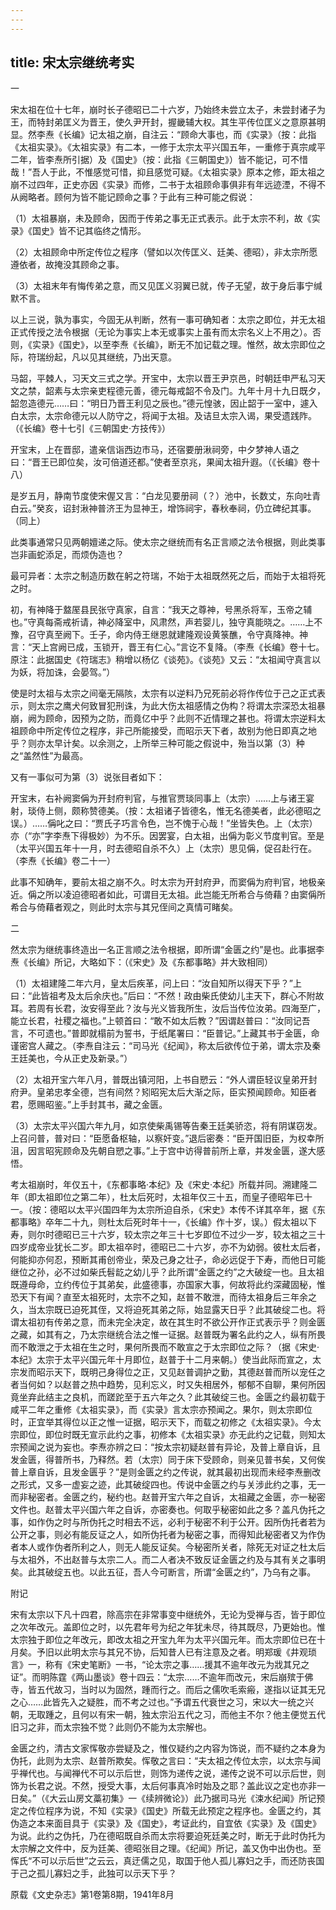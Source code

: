 ```yaml
---
---
---
```

title: 宋太宗继统考实
---




一

宋太祖在位十七年，崩时长子德昭已二十六岁，乃始终未尝立太子，未尝封诸子为王，而特封弟匡义为晋王，使久尹开封，握畿辅大权。其生平传位匡义之意原甚明显。然李焘《长编》记太祖之崩，自注云：“顾命大事也，而《实录》（按：此指《太祖实录》。《太祖实录》有二本，一修于太宗太平兴国五年，一重修于真宗咸平二年，皆李焘所引据）及《国史》（按：此指《三朝国史》）皆不能记，可不惜哉！”吾人于此，不惟感觉可惜，抑且感觉可疑。《太祖实录》原本之修，距太祖之崩不过四年，正史亦因《实录》而修，二书于太祖顾命事俱非有年远迹湮，不得不从阙略者。顾何为皆不能记顾命之事？于此有三种可能之假说：

（1）太祖暴崩，未及顾命，因而于传弟之事无正式表示。此于太宗不利，故《实录》《国史》皆不记其临终之情形。

（2）太祖顾命中所定传位之程序（譬如以次传匡义、廷美、德昭），非太宗所愿遵依者，故掩没其顾命之事。

（3）太祖末年有悔传弟之意，而又见匡义羽翼已就，传子无望，故于身后事宁缄默不言。

以上三说，孰为事实，今固无从判断，然有一事可确知者：太宗之即位，并无太祖正式传授之法令根据（无论为事实上本无或事实上虽有而太宗名义上不用之）。否则，《实录》《国史》，以至李焘《长编》，断无不加记载之理。惟然，故太宗即位之际，符瑞纷起，凡以见其继统，乃出天意。





马韶，平棘人，习天文三式之学。开宝中，太宗以晋王尹京邑，时朝廷申严私习天文之禁，韶素与太宗亲吏程德元善，德元每戒韶不令及门。九年十月十九日既夕，韶忽造德元……曰：“明日乃晋王利见之辰也。”德元惶骇，因止韶于一室中，遽入白太宗，太宗命德元以人防守之，将闻于太祖。及诘旦太宗入谒，果受遗践阼。（《长编》卷十七引《三朝国史·方技传》）

开宝末，上在晋邸，遣亲信诣西边市马，还宿要册湫祠旁，中夕梦神人语之曰：“晋王已即位矣，汝可倍道还都。”使者至京兆，果闻太祖升遐。（《长编》卷十八）

是岁五月，静南节度使宋偓又言：“白龙见要册祠（？）池中，长数丈，东向吐青白云。”癸亥，诏封湫神普济王为显神王，增饰祠宇，春秋奉祠，仍立碑纪其事。（同上）





此类事通常只见两朝嬗递之际。使太宗之继统而有名正言顺之法令根据，则此类事岂非画蛇添足，而烦伪造也？

最可异者：太宗之制造历数在躬之符瑞，不始于太祖既然死之后，而始于太祖将死之时。





初，有神降于盩厔县民张守真家，自言：“我天之尊神，号黑杀将军，玉帝之辅也。”守真每斋戒祈请，神必降室中，风肃然，声若婴儿，独守真能晓之。……上不豫，召守真至阙下。壬子，命内侍王继恩就建隆观设黄箓醮，令守真降神。神言：“天上宫阙已成，玉锁开，晋王有仁心。”言讫不复降。（李焘《长编》卷十七。原注：此据国史《符瑞志》稍增以杨亿《谈苑》。《谈苑》又云：“太祖闻守真言以为妖，将加诛，会晏驾。”）





使是时太祖与太宗之间毫无隔陔，太宗有以逆料乃兄死前必将作传位于己之正式表示，则太宗之鹰犬何致冒犯刑诛，为此大伤太祖感情之伪构？将谓太宗深恐太祖暴崩，阙为顾命，因预为之防，而竟亿中乎？此则不近情理之甚也。将谓太宗逆料太祖顾命中所定传位之程序，非己所能接受，而昭示天下者，故别为他日即真之地乎？则亦太早计矣。以余测之，上所举三种可能之假说中，殆当以第（3）种之“盖然性”为最高。

又有一事似可为第（3）说张目者如下：





开宝末，右补阙窦偁为开封府判官，与推官贾琰同事上（太宗）……上与诸王宴射，琰侍上侧，颇称赞德美。（按：太祖诸子皆德名，惟无名德美者，此必德昭之误。）……偁叱之曰：“贾氏子巧言令色，岂不愧于心哉！”坐皆失色。上（太宗）亦（“亦”字李焘下得极妙）为不乐。因罢宴，白太祖，出偁为彰义节度判官。至是（太平兴国五年十一月，时去德昭自杀不久）上（太宗）思见偁，促召赴行在。（李焘《长编》卷二十一）





此事不知确年，要前太祖之崩不久。时太宗为开封府尹，而窦偁为府判官，地极亲近。偁之所以凌迫德昭者如此，可谓目无太祖。此岂能无所希合与倚藉？由窦偁所希合与倚藉者观之，则此时太宗与其兄侄间之真情可睹矣。

二

然太宗为继统事终造出一名正言顺之法令根据，即所谓“金匮之约”是也。此事据李焘《长编》所记，大略如下：（《宋史》及《东都事略》并大致相同）





（1）太祖建隆二年六月，皇太后疾革，问上曰：“汝自知所以得天下乎？”上曰：“此皆祖考及太后余庆也。”后曰：“不然！政由柴氏使幼儿主天下，群心不附故耳。若周有长君，汝安得至此？汝与光义皆我所生，汝后当传位汝弟。四海至广，能立长君，社稷之福也。”上顿首曰：“敢不如太后教？”因谓赵普曰：“汝同记吾言，不可遗也。”普即就榻前为誓书，于纸尾署曰：“臣普记。”上藏其书于金匮，命谨密宫人藏之。（李焘自注云：“司马光《纪闻》，称太后欲传位于弟，谓太宗及秦王廷美也，今从正史及新录。”）

（2）太祖开宝六年八月，普既出镇河阳，上书自愬云：“外人谓臣轻议皇弟开封府尹。皇弟忠孝全德，岂有间然？矧昭宪太后大渐之际，臣实预闻顾命。知臣者君，愿赐昭鉴。”上手封其书，藏之金匮。

（3）太宗太平兴国六年九月，如京使柴禹锡等告秦王廷美骄恣，将有阴谋窃发。上召问普，普对曰：“臣愿备枢轴，以察奸变。”退后密奏：“臣开国旧臣，为权幸所沮，因言昭宪顾命及先朝自愬之事。”上于宫中访得普前所上章，并发金匮，遂大感悟。





考太祖崩时，年仅五十，《东都事略·本纪》及《宋史·本纪》所载并同。溯建隆二年（即太祖即位之第二年），杜太后死时，太祖年仅三十五，而皇子德昭年已十一。（按：德昭以太平兴国四年为太宗所迫自杀，《宋史》本传不详其卒年，据《东都事略》卒年二十九，则杜太后死时年十一，《长编》作十岁，误。）假太祖以下寿，则尔时德昭已三十六岁，较太宗之年三十七岁即位不过少一岁，较太祖之三十四岁成帝业犹长二岁。即太祖卒时，德昭已二十六岁，亦不为幼弱。彼杜太后者，何能抑亦何忍，预断其甫创帝业，荣及己身之壮子，命必远促于下寿，而他日可能继位之孙，必不过如柴氏髫龁之幼儿乎？此所谓“金匮之约”之大破绽一也。且太祖既遵母命，立约传位于其弟矣，此盛德事，亦国家大事，何故将此约深藏固秘，惟恐天下有闻？直至太祖死时，太宗不之知，赵普不敢泄，而待太祖身后三年余之久，当太宗既已迫死其侄，又将迫死其弟之际，始显露天日乎？此其破绽二也。将谓太祖初有传弟之意，而未完全决定，故在其生时不欲公开作正式表示乎？则金匮之藏，如其有之，乃太宗继统合法之惟一证据。赵普既为署名此约之人，纵有所畏而不敢泄之于太祖在生之时，果何所畏而不敢宣之于太宗即位之际？（据《宋史·本纪》太宗于太平兴国元年十月即位，赵普于十二月来朝。）使当此际而宣之，太宗发而昭示天下，既明己身得位之正，又见赵普调护之勤，其德赵普而所以宠任之者当何如？以赵普之热中趋势，见利忘义，时又失相居外，郁郁不自聊，果何所因竟坐弃此结主之良机，而蹉跎至于五六年之久？此其破绽三也。金匮之约最初载于咸平二年之重修《太祖实录》，而《实录》言太宗亦预闻之。果尔，则太宗即位时，正宜举其得位以正之惟一证据，昭示天下，而载之初修之《太祖实录》。今太宗即位，即位时既无宣示此约之事，初修本《太祖实录》亦无此约之记载，则知太宗预闻之说为妄也。李焘亦辨之曰：“按太宗初疑赵普有异论，及普上章自诉，且发金匮，得普所书，乃释然。若（太宗）同于床下受顾命，则亲见普书矣，又何俟普上章自诉，且发金匮乎？”是则金匮之约之传说，就其最初出现而未经李焘删改之形式，又多一虚妄之迹，此其破绽四也。传说中金匮之约与关涉此约之事，无一而非秘密者。金匮之约，秘约也。赵普开宝六年之自诉，太祖藏之金匮，亦一秘密文件也。赵普太平兴国六年之自诉，亦密奏也。何取乎秘密如此之多？盖凡伪托之事，如作伪之时与所伪托之时相去不远，必利于秘密不利于公开。因所伪托者若为公开之事，则必有能反证之人，如所伪托者为秘密之事，而得知此秘密者又为作伪者本人或作伪者所利之人，则无人能反证矣。今秘密所关者，除死无对证之杜太后与太祖外，不出赵普与太宗二人。而二人者决不致反证金匮之约及与其有关之事明矣。此其破绽五也。以此五征，吾人今可断言，所谓“金匮之约”，乃乌有之事。

附记

宋有太宗以下凡十四君，除高宗在非常事变中继统外，无论为受禅与否，皆于即位之次年改元。盖即位之时，以先君年号为纪之年犹未尽，待其既尽，乃更始也。惟太宗独于即位之年改元，即改太祖之开宝九年为太平兴国元年。而太宗即位已在十月矣。予旧以此明太宗与其兄不协，后知昔人已有注意及之者。明郑瑗《井观琐言》一，称有《宋史笔断》一书，“论太宗之事……援其不逾年改元为戕其兄之证”。而明陈霆《两山墨谈》卷十四云：“太宗……不逾年而改元，宋后崩殡于佛寺，皆五代故习，当时以为固然，踵而行之。而后之儒吹毛索瘢，遂指以证其无兄之心……此皆先入之疑胜，而不考之过也。”予谓五代衰世之习，宋以大一统之兴朝，无取踵之，且何以有宋一朝，独太宗沿五代之习，而他主不尔？他主便觉五代旧习之非，而太宗独不觉？此则仍不能为太宗解也。

金匮之约，清古文家恽敬亦尝疑及之，惟仅疑约之内容为饰说，而不疑约之本身为伪托，此则为太宗、赵普所欺矣。恽敬之言曰：“夫太祖之传位太宗，以太宗与闻乎禅代也。与闻禅代不可以示后世，则饰为递传之说，递传之说不可以示后世，则饰为长君之说。不然，授受大事，太后何事真冷时始及之耶？盖此议之定也亦非一日矣。”（《大云山房文藁初集》一《续辨微论》）此乃据司马光《涑水纪闻》所记预定之传位程序为说，不知《实录》《国史》所载无此预定之程序也。金匮之约，其伪造之本来面目具于《实录》及《国史》，考证此约，自宜依《实录》及《国史》为说。此约之伪托，乃在德昭既自杀而太宗将要迫死廷美之时，断无于此时伪托为太宗解之文件中，反为廷美、德昭张目之理。《纪闻》所记，盖又伪中出伪也。至恽氏“不可以示后世”之云云，真迂儒之见，取国于他人孤儿寡妇之手，而还防丧国于己之孤儿寡妇之手，此独可以示天下乎？





原载《文史杂志》第1卷第8期，1941年8月